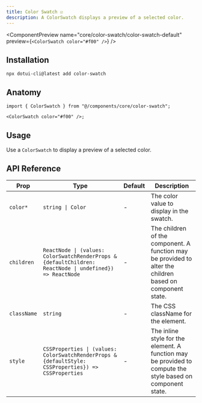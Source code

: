 ```yaml
---
title: Color Swatch ☑️
description: A ColorSwatch displays a preview of a selected color.
---
```


<ComponentPreview
  name="core/color-swatch/color-swatch-default"
  preview={`<ColorSwatch color="#f00" />`}
/>

## Installation

```package-install
npx dotui-cli@latest add color-swatch
```

## Anatomy

```tsx
import { ColorSwatch } from "@/components/core/color-swatch";

<ColorSwatch color="#f00" />;
```

## Usage

Use a `ColorSwatch` to display a preview of a selected color.

## API Reference

| Prop        | Type                                                                                                     | Default | Description                                                                                                 |
| ----------- | -------------------------------------------------------------------------------------------------------- | ------- | ----------------------------------------------------------------------------------------------------------- |
| `color*`    | `string \| Color`                                                                                        | -       | The color value to display in the swatch.                                                                   |
| `children`  | `ReactNode \| (values: ColorSwatchRenderProps & {defaultChildren: ReactNode \| undefined}) => ReactNode` | -       | The children of the component. A function may be provided to alter the children based on component state.   |
| `className` | `string`                                                                                                 | -       | The CSS className for the element.                                                                          |
| `style`     | `CSSProperties \| (values: ColorSwatchRenderProps & {defaultStyle: CSSProperties}) => CSSProperties`     | -       | The inline style for the element. A function may be provided to compute the style based on component state. |

